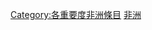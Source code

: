 {{catmore1|[[Wikipedia:非洲專題|Wikipedia:非洲專題]]}}
{{Articles by Importance|topic=非洲|project=非洲|format=toc}}
{{emptycat}}
{{portal box|非洲}}
[[Category:各重要度非洲條目|Category:各重要度非洲條目]]
[[Category:中重要度條目|非洲]]
